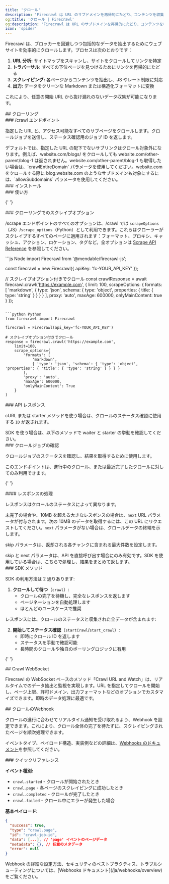 ```yaml
---
title: 'クロール'
description: 'Firecrawl は URL のサブドメインを再帰的にたどり、コンテンツを収集できます'
og:title: 'クロール | Firecrawl'
og:description: 'Firecrawl は URL のサブドメインを再帰的にたどり、コンテンツを収集できます'
icon: 'spider'
---
```



Firecrawl は、ブロッカーを回避しつつ包括的なデータを抽出するためにウェブサイトを効率的にクロールします。プロセスは次のとおりです：

1. **URL 分析:** サイトマップをスキャンし、サイトをクロールしてリンクを特定
2. **トラバーサル:** すべての下位ページを見つけるためにリンクを再帰的にたどる
3. **スクレイピング:** 各ページからコンテンツを抽出し、JS やレート制限に対応
4. **出力:** データをクリーンな Markdown または構造化フォーマットに変換

これにより、任意の開始 URL から抜け漏れのないデータ収集が可能になります。

<div id='crawling'>## クローリング</div>

<div id='crawl-endpoint'>### /crawl エンドポイント</div>

指定した URL と、アクセス可能なすべてのサブページをクロールします。クロールジョブを送信し、ステータス確認用のジョブ ID を返します。

<Warning>
  デフォルトでは、指定した URL
  の配下でないサブリンクはクロール対象外になります。例えば、website.com/blogs/
  をクロールしても website.com/other-parent/blog-1
  は返されません。website.com/other-parent/blog-1
  も取得したい場合は、`crawlEntireDomain`
  パラメータを使用してください。website.com をクロールする際に blog.website.com
  のようなサブドメインも対象にするには、`allowSubdomains`
  パラメータを使用してください。
</Warning>

<div id='installation'>### インストール</div>

<CodeGroup>
  <InstallationPython />

  <InstallationNode />
</CodeGroup>

<div id='usage'>### 使い方</div>

<CodeGroup>
  <CrawlPython />

{' '}
<CrawlNode />

  <CrawlCURL />
</CodeGroup>

<div id='scrape-options-in-crawl'>### クローリングでのスクレイプオプション</div>

/scrape エンドポイントのすべてのオプションは、/crawl では `scrapeOptions`（JS）/`scrape_options`（Python）として利用できます。これらはクローラーがスクレイプするすべてのページに適用されます：フォーマット、プロキシ、キャッシュ、アクション、ロケーション、タグなど。全オプションは [Scrape API Reference](https://docs.firecrawl.dev/api-reference/endpoint/scrape) を参照してください。

<CodeGroup>
  ```js Node
  import Firecrawl from '@mendable/firecrawl-js';

const firecrawl = new Firecrawl({ apiKey: 'fc-YOUR_API_KEY' });

// スクレイプオプション付きでクロール
const crawlResponse = await firecrawl.crawl('https://example.com', {
limit: 100,
scrapeOptions: {
formats: [
'markdown',
{ type: 'json', schema: { type: 'object', properties: { title: { type: 'string' } } } }
],
proxy: 'auto',
maxAge: 600000,
onlyMainContent: true
}
});

````

```python Python
from firecrawl import Firecrawl

firecrawl = Firecrawl(api_key='fc-YOUR_API_KEY')

# スクレイプオプション付きでクロール
response = firecrawl.crawl('https://example.com',
    limit=100,
    scrape_options={
        'formats': [
            'markdown',
            { 'type': 'json', 'schema': { 'type': 'object', 'properties': { 'title': { 'type': 'string' } } } }
        ],
        'proxy': 'auto',
        'maxAge': 600000,
        'onlyMainContent': True
    }
)
````

</CodeGroup>

<div id='api-response'>### API レスポンス</div>

cURL または starter メソッドを使う場合は、クロールのステータス確認に使用する `ID` が返されます。

<Note>
  SDK を使う場合は、以下のメソッドで waiter と starter
  の挙動を確認してください。
</Note>

<StartCrawlOutput />

<div id='check-crawl-job'>### クロールジョブの確認</div>

クロールジョブのステータスを確認し、結果を取得するために使用します。

<Note>
  このエンドポイントは、進行中のクロール、または最近完了したクロールに対してのみ利用できます。
</Note>

<CodeGroup>
  <CheckCrawlJobPython />

{' '}
<CheckCrawlJobNode />

  <CheckCrawlJobCURL />
</CodeGroup>

<div id='response-handling'>#### レスポンスの処理</div>

レスポンスはクロールのステータスによって異なります。

未完了の場合や、10MB を超える大きなレスポンスの場合は、`next` URL パラメータが付与されます。次の 10MB のデータを取得するには、この URL にリクエストしてください。`next` パラメータがない場合は、クロールデータの終端を示します。

skip パラメータは、返却される各チャンクに含まれる最大件数を設定します。

<Info>
  skip と next パラメータは、API を直接呼び出す場合にのみ有効です。SDK
  を使用している場合は、こちらで処理し、結果をまとめて返します。
</Info>

<CodeGroup>
  <CheckCrawlJobOutputScraping />

  <CheckCrawlJobOutputCompleted />
</CodeGroup>

<div id='sdk-methods'>### SDK メソッド</div>

SDK の利用方法は 2 通りあります:

1. **クロールして待つ**（`crawl`）:
   - クロールの完了を待機し、完全なレスポンスを返します
   - ページネーションを自動処理します
   - ほとんどのユースケースで推奨

<CodeGroup>
  <PythonCrawlExample />

  <NodeCrawlExample />
</CodeGroup>

レスポンスには、クロールのステータスと収集された全データが含まれます:

<CodeGroup>
  <PythonCrawlExampleResponse />

  <NodeCrawlExampleResponse />
</CodeGroup>

2. **開始してステータス確認**（`startCrawl`/`start_crawl`）:
   - 即時にクロール ID を返します
   - ステータスを手動で確認可能
   - 長時間のクロールや独自のポーリングロジックに有用

<CodeGroup>
  <StartCrawlPython />

{' '}
<StartCrawlNode />

  <StartCrawlCURL />
</CodeGroup>

<div id='crawl-websocket'>## Crawl WebSocket</div>

Firecrawl の WebSocket ベースのメソッド「Crawl URL and Watch」は、リアルタイムでのデータ抽出と監視を実現します。URL を指定してクロールを開始し、ページ上限、許可ドメイン、出力フォーマットなどのオプションでカスタマイズできます。即時のデータ処理に最適です。

<CodeGroup>
  <CrawlWebSocketPython />

  <CrawlWebSocketNode />
</CodeGroup>

<div id='crawl-webhook'>## クロールのWebhook</div>

クロールの進行に合わせてリアルタイム通知を受け取れるよう、Webhook を設定できます。これにより、クロール全体の完了を待たずに、スクレイピングされたページを順次処理できます。

<CrawlWebhookCURL />

イベントタイプ、ペイロード構造、実装例などの詳細は、[Webhooks のドキュメント](/ja/webhooks/overview)を参照してください。

<div id='quick-reference'>### クイックリファレンス</div>

**イベント種別:**

- `crawl.started` - クロールが開始されたとき
- `crawl.page` - 各ページのスクレイピングに成功したとき
- `crawl.completed` - クロールが完了したとき
- `crawl.failed` - クロール中にエラーが発生した場合

**基本ペイロード:**

```json
{
  "success": true,
  "type": "crawl.page",
  "id": "crawl-job-id",
  "data": [...], // 'page' イベントのページデータ
  "metadata": {}, // 任意のメタデータ
  "error": null
}
```

<Note>
  Webhook
  の詳細な設定方法、セキュリティのベストプラクティス、トラブルシューティングについては、[Webhooks
  ドキュメント](/ja/webhooks/overview)をご覧ください。
</Note>
